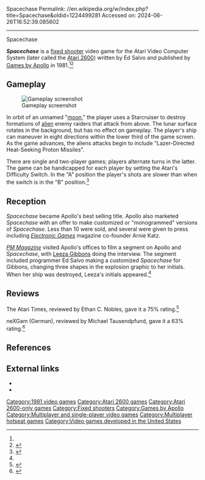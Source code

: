 Spacechase
Permalink: //en.wikipedia.org/w/index.php?title=Spacechase&oldid=1224499281
Accessed on: 2024-06-26T16:52:39.085602



------
Spacechase
{{Short description|1981 video game}}
{{Infobox video game
| title = Spacechase
| image = Spacechase.jpg
| caption =
| developer = [[Games by Apollo]]
| publisher = [[Games by Apollo]]
| series = 
| designer = Ed Salvo<ref name="giantlist">{{cite web|title=The Giant List of Classic Game Programmers|url=https://dadgum.com/giantlist/ |last1=Hague |first1=James}}</ref>
| engine = 
| released = 1981
| genre = [[Fixed shooter]]
| modes = [[Single-player video game|Single-player]], 2 players alternating
}}

'''''Spacechase''''' is a [[fixed shooter]] video game for the Atari Video Computer System (later called the [[Atari 2600]]) written by Ed Salvo and published by [[Games by Apollo]] in 1981.<ref name="giantlist"/><ref name=dpinterview>{{Citation
  | last =Stilphen
  | first =Scott
  | title = DP Interviews....Ed Salvo
  | url =http://www.digitpress.com/library/interviews/interview_ed_salvo.html
  | accessdate =  2007-11-16}}</ref>

==Gameplay==
[[File:Spacechase_Screenshot.png|thumb|left|Gameplay screenshot]]

In orbit of an unnamed "[[natural satellite|moon]]," the player uses a Starcruiser to destroy formations of [[extraterrestrial life|alien]] enemy raiders that attack from above. The lunar surface rotates in the background, but has no effect on gameplay. The player's ship can maneuver in eight directions within the lower third of the game screen. As the game advances, the aliens attacks begin to include "Lazer-Directed Heat-Seeking Proton Missiles".

There are single and two-player games; players alternate turns in the latter. The game can be handicapped for each player by setting the Atari's Difficulty Switch. In the "A" position the player's shots are slower than when the switch is in the "B" position.<ref>{{cite web|url=http://www.atariage.com/manual_html_page.html?SoftwareLabelID=471 |title=Atari 2600 Manuals (HTML) - Spacechase (Apollo) |publisher=AtariAge |date= |accessdate=2012-12-11}}</ref>

==Reception==
''Spacechase'' became Apollo's best selling title. Apollo also marketed ''Spacechase'' with an offer to make customized or "monogrammed" versions of ''Spacechase''. Less than 10 were sold, and several were given to press including ''[[Electronic Games]]'' magazine co-founder Arnie Katz.

''[[PM Magazine]]'' visited Apollo's offices to film a segment on Apollo and ''Spacechase'', with [[Leeza Gibbons]] doing the interview. The segment included programmer Ed Salvo making a customized ''Spacechase'' for Gibbons, changing three shapes in the explosion graphic to her initials. When her ship was destroyed, Leeza's initials appeared.<ref name="dpinterview" />

==Reviews==
The Atari Times, reviewed by Ethan C. Nobles, gave it a 75% rating.<ref>{{cite web|url=http://www.ataritimes.com/article.php?showarticle=465 |title=The Atari Times |publisher=The Atari Times |date= |accessdate=2012-12-11}}</ref>

neXGam (German), reviewed by Michael Tausendpfund, gave it a 63% rating.<ref>{{cite web|url=http://www.nexgam.de/atari-2600-atari/spacechase-atari-2600.html |title=Spacechase |publisher=Nexgam.de |date=2012-07-30 |accessdate=2012-12-11}}</ref>

==References==
{{reflist}}

== External links ==
*{{atarimania|id=11620}}
*{{internet archive game|atari_2600_spacechase_1981_apollo_-_games_by_apollo_ed_salvo_byron_parks_ap-2001}}

[[Category:1981 video games]]
[[Category:Atari 2600 games]]
[[Category:Atari 2600-only games]]
[[Category:Fixed shooters]]
[[Category:Games by Apollo]]
[[Category:Multiplayer and single-player video games]]
[[Category:Multiplayer hotseat games]]
[[Category:Video games developed in the United States]]